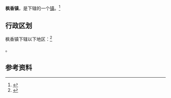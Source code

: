 {{中国乡级行政区
|景观照片文件名 = 
|景观照片描述 = 
|汉语拼音 = 
|其他语言 = 
|其他语言名称 = 
|旧称 = 
|地名出处 = 
|位置图文件名 = 
|位置图描述 = 
|自定义图片= 
|建置时间 = 
|政府驻地 = 
|毗邻 = 
|总面积 = 
|总人口 = 
|总人口年份 = 
|户籍人口 = 
|户籍人口年份 = 
|常住人口 = 
|常住人口年份 = 
|人口密度 = 
|GDP = 
|GDP年份 = 
|邮政编码 = 
|电话区号 = 851
|官方网站 = 
|网站名称 = 
|52/03/21/121/000}}

'''枫香镇'''，是{{PRC admin/fullname|52/03/21/121/000|3}}下辖的一个[[行政建制镇|镇]]。<ref>{{PRC admin/ref sgc|{{PRC admin/parent|52/03/21/121/000}}}}</ref>

== 行政区划 ==

枫香镇下辖以下地区：<ref>{{PRC admin/ref sgc|52/03/21/121/000}}</ref>

{{PRC admin/children|52/03/21/121/000}}。

== 参考资料 ==

{{reflist}}

{{行政区划小作品}}
{{PRC admin/navcat|52/03/21/121/000}}
